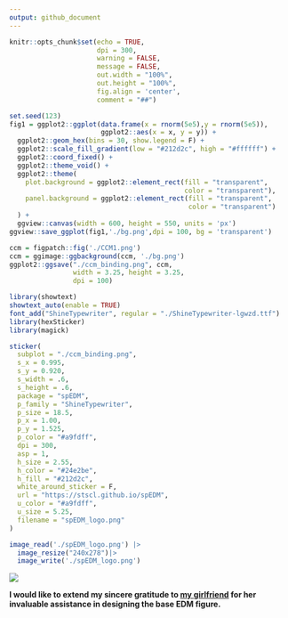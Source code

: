 ```yaml
---
output: github_document
---
```


```r
knitr::opts_chunk$set(echo = TRUE,
                      dpi = 300,
                      warning = FALSE,
                      message = FALSE,
                      out.width = "100%",
                      out.height = "100%",
                      fig.align = 'center',
                      comment = "##")
```

```r
set.seed(123)
fig1 = ggplot2::ggplot(data.frame(x = rnorm(5e5),y = rnorm(5e5)), 
                       ggplot2::aes(x = x, y = y)) +
  ggplot2::geom_hex(bins = 30, show.legend = F) +
  ggplot2::scale_fill_gradient(low = "#212d2c", high = "#ffffff") + 
  ggplot2::coord_fixed() + 
  ggplot2::theme_void() +
  ggplot2::theme(
    plot.background = ggplot2::element_rect(fill = "transparent", 
                                            color = "transparent"),
    panel.background = ggplot2::element_rect(fill = "transparent", 
                                             color = "transparent")
  ) +
  ggview::canvas(width = 600, height = 550, units = 'px')
ggview::save_ggplot(fig1,'./bg.png',dpi = 100, bg = 'transparent')

ccm = figpatch::fig('./CCM1.png')
ccm = ggimage::ggbackground(ccm, './bg.png')
ggplot2::ggsave("./ccm_binding.png", ccm,
                width = 3.25, height = 3.25, 
                dpi = 100)

library(showtext)
showtext_auto(enable = TRUE)
font_add("ShineTypewriter", regular = "./ShineTypewriter-lgwzd.ttf")
library(hexSticker)
library(magick)

sticker(
  subplot = "./ccm_binding.png",
  s_x = 0.995,
  s_y = 0.920,
  s_width = .6,
  s_height = .6,
  package = "spEDM",
  p_family = "ShineTypewriter",
  p_size = 18.5,
  p_x = 1.00,
  p_y = 1.525,
  p_color = "#a9fdff",
  dpi = 300,
  asp = 1,
  h_size = 2.55,
  h_color = "#24e2be",
  h_fill = "#212d2c",
  white_around_sticker = F,
  url = "https://stscl.github.io/spEDM",
  u_color = "#a9fdff",
  u_size = 5.25,
  filename = "spEDM_logo.png"
)

image_read('./spEDM_logo.png') |> 
  image_resize("240x278")|> 
  image_write('./spEDM_logo.png')
```

![](./spEDM_logo.png)

**I would like to extend my sincere gratitude to [my girlfriend](https://github.com/layeyo) for her invaluable assistance in designing the base EDM figure.**